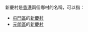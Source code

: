 新慶村是[[香港|香港]]兩個鄉村的名稱，可以指：

* [[屯門區|屯門區]]的[[新慶村_(屯門區)|新慶村]]
* [[元朗區|元朗區]]的[[新慶村_(元朗區)|新慶村]]
{{Disambiguation}}